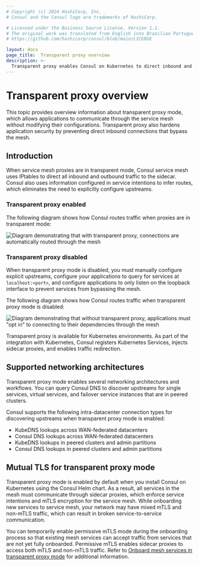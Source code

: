```yaml
---
# Copyright (c) 2024 HashiCorp, Inc.
# Consul and the Consul logo are trademarks of HashiCorp.

# Licensed under the Business Source License, Version 1.1.
# The original work was translated from English into Brazilian Portuguese.
# https://github.com/hashicorp/consul/blob/main/LICENSE

layout: docs
page_title:  Transparent proxy overview
description: >-
  Transparent proxy enables Consul on Kubernetes to direct inbound and outbound traffic through the service mesh. Learn how transparently proxying increases application security without configuring individual upstream services.
---
```


# Transparent proxy overview

This topic provides overview information about transparent proxy mode, which allows applications to communicate through the service mesh without modifying their configurations. Transparent proxy also hardens application security by preventing direct inbound connections that bypass the mesh.

## Introduction

When service mesh proxies are in transparent mode, Consul service mesh uses IPtables to direct all inbound and outbound traffic to the sidecar. Consul also uses information configured in service intentions to infer routes, which eliminates the need to explicitly configure upstreams.

### Transparent proxy enabled

The following diagram shows how Consul routes traffic when proxies are in transparent mode:

![Diagram demonstrating that with transparent proxy, connections are automatically routed through the mesh](/img/consul-connect/with-transparent-proxy.png)

### Transparent proxy disabled

When transparent proxy mode is disabled, you must manually configure explicit upstreams, configure your applications to query for services at `localhost:<port>`, and configure applications to only listen on the loopback interface to prevent services from bypassing the mesh.

The following diagram shows how Consul routes traffic when transparent proxy mode is disabled:

![Diagram demonstrating that without transparent proxy, applications must "opt in" to connecting to their dependencies through the mesh](/img/consul-connect/without-transparent-proxy.png)

Transparent proxy is available for Kubernetes environments. As part of the integration with Kubernetes, Consul registers Kubernetes Services, injects sidecar proxies, and enables traffic redirection.

## Supported networking architectures

Transparent proxy mode enables several networking architectures and workflows. You can query Consul DNS to discover upstreams for single services, virtual services, and failover service instances that are in peered clusters.

Consul supports the following intra-datacenter connection types for discovering upstreams when transparent proxy mode is enabled:

- KubeDNS lookups across WAN-federated datacenters
- Consul DNS lookups across WAN-federated datacenters
- KubeDNS lookups in peered clusters and admin partitions
- Consul DNS lookups in peered clusters and admin partitions

## Mutual TLS for transparent proxy mode

Transparent proxy mode is enabled by default when you install Consul on Kubernetes using the Consul Helm chart. As a result, all services in the mesh must communicate through sidecar proxies, which enforce service intentions and mTLS encryption for the service mesh. While onboarding new services to service mesh, your network may have mixed mTLS and non-mTLS traffic, which can result in broken service-to-service communication.

You can temporarily enable permissive mTLS mode during the onboarding process so that existing mesh services can accept traffic from services that are not yet fully onboarded. Permissive mTLS enables sidecar proxies to access both mTLS and non-mTLS traffic. Refer to [Onboard mesh services in transparent proxy mode](/consul/docs/register/external/permissive-mtls) for additional information.
